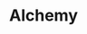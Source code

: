 ---
title: Alchemy
category: RPC Providers
description: Alchemy is a blockchain developer platform that provides a suite of APIs and tools for building and scaling blockchain applications.
logo: /images/alchemy.png
developer: Alchemy
website: https://www.alchemy.com/
documentation: https://docs.alchemy.com/
---